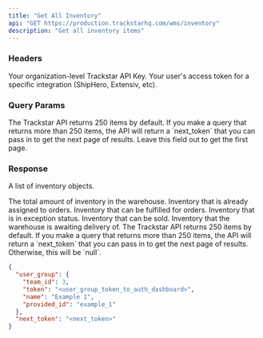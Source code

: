```yaml
---
title: "Get All Inventory"
api: "GET https://production.trackstarhq.com/wms/inventory"
description: "Get all inventory items"
---
```


### Headers

<ParamField header="x-trackstar-api-key" type="string" required>
  Your organization-level Trackstar API Key.
</ParamField>

<ParamField header="x-trackstar-access-token" type="string" required>
  Your user's access token for a specific integration (ShipHero, Extensiv, etc).
</ParamField>

### Query Params
<ParamField query="page_token" type="string" optional>
  The Trackstar API returns 250 items by default.
  If you make a query that returns more than 250 items, the API will return a `next_token` that you can pass in to get the next page of results.
  Leave this field out to get the first page.
</ParamField>

### Response

<ResponseField name="data" type="list of object">

A list of inventory objects.

<Expandable title="Inventory Object">

<ResponseField name="id" type="string">
</ResponseField>

<ResponseField name="name" type="string">
</ResponseField>

<ResponseField name="active" type="boolean">
</ResponseField>

<ResponseField name="onhand" type="string">
  The total amount of inventory in the warehouse.
</ResponseField>

<ResponseField name="committed" type="string">
  Inventory that is already assigned to orders.
</ResponseField>

<ResponseField name="fulfillable" type="string">
  Inventory that can be fulfilled for orders.
</ResponseField>

<ResponseField name="exception" type="string">
  Inventory that is in exception status.
</ResponseField>

<ResponseField name="exception" type="string">
  Inventory that can be sold.
</ResponseField>

<ResponseField name="awaiting" type="string">
  Inventory that the warehouse is awaiting delivery of.
</ResponseField>

</Expandable>

</ResponseField>

<ResponseField name="next_token" type="string or null">
  The Trackstar API returns 250 items by default.
  If you make a query that returns more than 250 items, the API will return a `next_token` that you can pass in to get the next page of results.
  Otherwise, this will be `null`.
</ResponseField>


<ResponseExample>

```json Response
{
  "user_group": {
    "team_id": 3,
    "token": "<user_group_token_to_auth_dashboard>",
    "name": "Example 1",
    "provided_id": "example_1"
  },
  "next_token": "<next_token>"
}
```

</ResponseExample>
